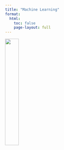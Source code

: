 ```yaml
---
title: "Machine Learning"
format:
  html:
    toc: false
    page-layout: full
---
```


![](img/hero_ml.gif){width="30%" fig-align="center"}